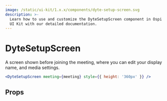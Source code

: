```yaml
---
image: /static/ui-kit/1.x.x/components/dyte-setup-screen.svg
description: >-
  Learn how to use and customize the DyteSetupScreen component in Ospi's React
  UI Kit with our detailed documentation.
---
```


# DyteSetupScreen

A screen shown before joining the meeting, where you can edit your display name,
and media settings.

```jsx live
<DyteSetupScreen meeting={meeting} style={{ height: '360px' }} />
```

## Props

<PropsTable of="dyte-setup-screen" />

<head>
  <title>React UI Kit DyteSetupScreen</title>
</head>
